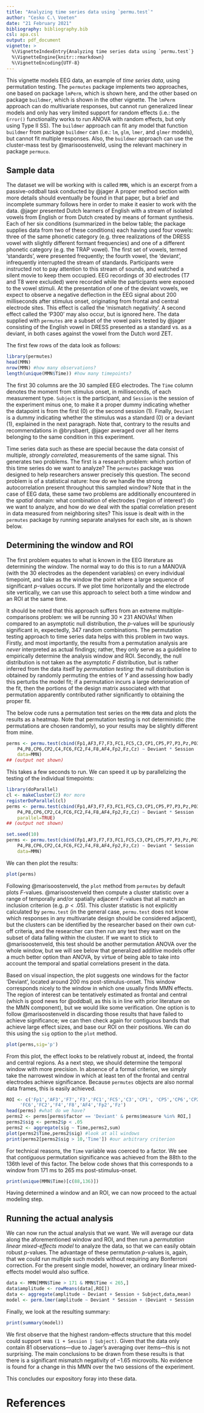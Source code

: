 ```yaml
---
title: "Analyzing time series data using `permu.test`"
author: "Cesko C.\ Voeten"
date: "21 February 2021"
bibliography: bibliography.bib
csl: apa.csl
output: pdf_document
vignette: >
  %\VignetteIndexEntry{Analyzing time series data using `permu.test`}
  %\VignetteEngine{knitr::rmarkdown}
  %\VignetteEncoding{UTF-8}
---
```


This vignette models EEG data, an example of _time series data_, using permutation testing. The `permutes` package implements two approaches, one based on package `lmPerm`, which is shown here, and the other based on package `buildmer`, which is shown in the other vignette. The `lmPerm` approach can do multivariate responses, but cannot run generalized linear models and only has very limited support for random effects (i.e.:\ the `Error()` functionality works to run ANOVA with random effects, but only using Type II SS). The `buildmer` approach can fit any model that function `buildmer` from package `buildmer` can (i.e.:\ `lm`, `glm`, `lmer`, and `glmer` models), but cannot fit multiple responses. Also, the `buildmer` approach can use the cluster-mass test by @marisoostenveld, using the relevant machinery in package `permuco`.

## Sample data

The dataset we will be working with is called `MMN`, which is an excerpt from a passive-oddball task conducted by @jager A proper method section with more details should eventually be found in that paper, but a brief and incomplete summary follows here in order to make it easier to work with the data. @jager presented Dutch learners of English with a stream of isolated vowels from English or from Dutch created by means of formant synthesis. Each of her six conditions (summarized in the below table; the package supplies data from two of these conditions) each having used four vowels: three of the same phonetic category (e.g.\ three realizations of the DRESS vowel with slightly different formant frequencies) and one of a different phonetic category (e.g.\ the TRAP vowel). The first set of vowels, termed 'standards', were presented frequently; the fourth vowel, the 'deviant', infrequently interrupted the stream of standards. Participants were instructed not to pay attention to this stream of sounds, and watched a silent movie to keep them occupied. EEG recordings of 30 electrodes (T7 and T8 were excluded) were recorded while the participants were exposed to the vowel stimuli. At the presentation of one of the deviant vowels, we expect to observe a negative deflection in the EEG signal about 200 milliseconds after stimulus onset, originating from frontal and central electrode sites. This effect is called the 'mismatch negativity'. A second effect called the 'P300' may also occur, but is ignored here. The data supplied with `permutes` are a subset of the vowel pairs tested by @jager consisting of the English vowel in DRESS presented as a standard vs.\ as a deviant, in both cases against the vowel from the Dutch word ZET.

The first few rows of the data look as follows:

```r
library(permutes)
head(MMN)
nrow(MMN) #how many observations?
length(unique(MMN$Time)) #how many timepoints?
```

The first 30 columns are the 30 sampled EEG electrodes. The `Time` column denotes the moment from stimulus onset, in milliseconds, of each measurement type. `Subject` is the participant, and `Session` is the session of the experiment minus one, to make it a proper dummy indicating whether the datapoint is from the first (0) or the second session (1). Finally, `Deviant` is a dummy indicating whether the stimulus was a standard (0) or a deviant (1), explained in the next paragraph. Note that, contrary to the results and recommendations in @brysbaert, @jager averaged over all her items belonging to the same condition in this experiment.

Time series data such as these are special because the data consist of multiple, _strongly correlated_, measurements of the same signal. This generates two problems. The first is a research problem: which portion of this time series do we want to analyze? The `permutes` package was designed to help researchers answer precisely this question. The second problem is of a statistical nature: how do we handle the strong autocorrelation present throughout this sampled window? Note that in the case of EEG data, these same two problems are additionally encountered in the _spatial_ domain: what combination of electrodes ('region of interest') do we want to analyze, and how do we deal with the spatial correlation present in data measured from neighboring sites? This issue is dealt with in the `permutes` package by running separate analyses for each site, as is shown below.

## Determining the window and ROI

The first problem equates to what is known in the EEG literature as determining the _window_. The normal way to do this is to run a MANOVA (with the 30 electrodes as the dependent variables) on every individual timepoint, and take as the window the point where a large sequence of significant $p$-values occurs. If we plot time horizontally and the electrode site vertically, we can use this approach to select both a time window and an ROI at the same time.

It should be noted that this approach suffers from an extreme multiple-comparisons problem: we will be running $30\times231$ ANOVAs! When compared to an asymptotic null distribution, the $p$-values will be spuriously significant in, expectedly, 347 random combinations. The permutation testing approach to time series data helps with this problem in two ways. Firstly, and most importantly, the results from a permutation analysis are _never_ interpreted as actual findings; rather, they only serve as a guideline to empirically determine the analysis window and ROI. Secondly, the null distribution is not taken as the asymptotic $F$ distribution, but is rather inferred from the data itself by _permutation testing_: the null distribution is obtained by randomly permuting the entries of $Y$ and assessing how badly this perturbs the model fit; if a permutation incurs a large deterioration of the fit, then the portions of the design matrix associated with that permutation apparently contributed rather significantly to obtaining the proper fit.

The below code runs a permutation test series on the `MMN` data and plots the results as a heatmap. Note that permutation testing is not deterministic (the permutations are chosen randomly), so your results may be slightly different from mine.

```r
perms <- permu.test(cbind(Fp1,AF3,F7,F3,FC1,FC5,C3,CP1,CP5,P7,P3,Pz,PO3,O1,Oz,O2,PO4,
	P4,P8,CP6,CP2,C4,FC6,FC2,F4,F8,AF4,Fp2,Fz,Cz) ~ Deviant * Session | Time,
	data=MMN)
## (output not shown)
```

This takes a few seconds to run. We can speed it up by parallelizing the testing of the individual timepoints:

```r
library(doParallel)
cl <- makeCluster(2) #or more
registerDoParallel(cl)
perms <- permu.test(cbind(Fp1,AF3,F7,F3,FC1,FC5,C3,CP1,CP5,P7,P3,Pz,PO3,O1,Oz,O2,PO4,
	P4,P8,CP6,CP2,C4,FC6,FC2,F4,F8,AF4,Fp2,Fz,Cz) ~ Deviant * Session | Time,data=MMN,
	parallel=TRUE)
## (output not shown)
```
```r
set.seed(10)
perms <- permu.test(cbind(Fp1,AF3,F7,F3,FC1,FC5,C3,CP1,CP5,P7,P3,Pz,PO3,O1,Oz,O2,PO4,
	P4,P8,CP6,CP2,C4,FC6,FC2,F4,F8,AF4,Fp2,Fz,Cz) ~ Deviant * Session | Time,
	data=MMN)
```

We can then plot the results:

```r
plot(perms)
```

Following @marisoostenveld, the `plot` method from `permutes` by default plots $F$-values. @marisoostenveld then compute a cluster statistic over a range of temporally and/or spatially adjacent $F$-values that all match an inclusion criterion (e.g.\ $p<.05$). This cluster statistic is not explicitly calculated by `permu.test` (in the general case, `permu.test` does not know which responses in any multivariate design should be considered adjacent), but the clusters can be identified by the researcher based on their own cut-off criteria, and the researcher can then run any test they want on the subset of data falling within the cluster. If we want to stick to @marisoostenveld, this test should be another permutation ANOVA over the whole window, but we will see below that generalized additive models offer a much better option than ANOVA, by virtue of being able to take into account the temporal and spatial correlations present in the data.

Based on visual inspection, the plot suggests one windows for the factor 'Deviant', located around 200 ms post-stimulus-onset. This window corresponds nicely to the window in which one usually finds MMN effects. The region of interest can be tentatively estimated as frontal and central (which is good news for @oddball, as this is in line with prior literature on the MMN component), but we would like some verification. One option is to follow @marisoostenveld in discarding those results that have failed to achieve significance; we can then check again for contiguous bands that achieve large effect sizes, and base our ROI on their positions. We can do this using the `sig` option to the `plot` method.

```r
plot(perms,sig='p')
```

From this plot, the effect looks to be relatively robust at, indeed, the frontal and central regions. As a next step, we should determine the temporal window with more precision. In absence of a formal criterion, we simply take the narrowest window in which at least ten of the frontal and central electrodes achieve significance. Because `permutes` objects are also normal data frames, this is easily achieved.

```r
ROI <- c('Fp1','AF3','F7','F3','FC1','FC5','C3','CP1', 'CP5','CP6','CP2','C4',
	 'FC6','FC2','F4','F8','AF4','Fp2','Fz')
head(perms) #what do we have?
perms2 <- perms[perms$factor == 'Deviant' & perms$measure %in% ROI,]
perms2$sig <- perms2$p < .05
perms2 <- aggregate(sig ~ Time,perms2,sum)
plot(perms2$Time,perms2$sig) #look at all windows
print(perms2[perms2$sig > 10,'Time']) #our arbitrary criterion
```

For technical reasons, the `Time` variable was coerced to a factor. We see that _contiguous_ permutation significance was achieved from the 88th to the 136th level of this factor. The below code shows that this corresponds to a window from 171 ms to 265 ms post-stimulus-onset.

```r
print(unique(MMN$Time)[c(88,136)])
```

Having determined a window and an ROI, we can now proceed to the actual modeling step.

## Running the actual analysis

We can now run the actual analysis that we want.  We will average our data along the aforementioned window and ROI, and then run a _permutation linear mixed-effects model_ to analyze the data, so that we can easily obtain robust $p$-values. The advantage of these permutation $p$-values is, again, that we could run multiple such models without requiring any Bonferroni correction. For the present single model, however, an ordinary linear mixed-effects model would also suffice.

```r
data <- MMN[MMN$Time > 171 & MMN$Time < 265,]
data$amplitude <- rowMeans(data[,ROI])
data <- aggregate(amplitude ~ Deviant + Session + Subject,data,mean)
model <- perm.lmer(amplitude ~ Deviant * Session + (Deviant + Session | Subject),data)
```

Finally, we look at the resulting summary:

```r
print(summary(model))
```

We first observe that the highest random-effects structure that this model could support was `(1 + Session | Subject)`. Given that the data only contain 81 observations---due to Jager's averaging over items---this is not surprising. The main conclusions to be drawn from these results is that there is a significant mismatch negativity of $-1.65$ microvolts. No evidence is found for a change in this MMN over the two sessions of the experiment.

This concludes our expository foray into these data.

# References
